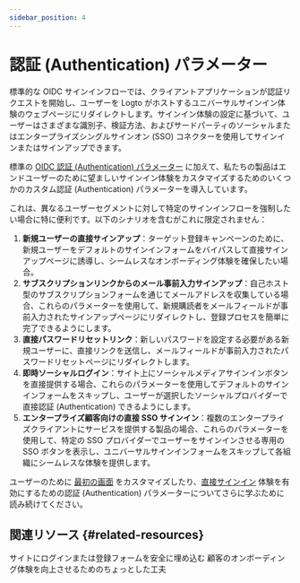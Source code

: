 ```yaml
---
sidebar_position: 4
---
```


# 認証 (Authentication) パラメーター

標準的な OIDC サインインフローでは、クライアントアプリケーションが認証リクエストを開始し、ユーザーを Logto がホストするユニバーサルサインイン体験のウェブページにリダイレクトします。サインイン体験の設定に基づいて、ユーザーはさまざまな識別子、検証方法、およびサードパーティのソーシャルまたはエンタープライズシングルサインオン (SSO) コネクターを使用してサインインまたはサインアップできます。

標準の [OIDC 認証 (Authentication) パラメーター](https://openid.net/specs/openid-connect-core-1_0.html#AuthRequest) に加えて、私たちの製品はエンドユーザーのために望ましいサインイン体験をカスタマイズするためのいくつかのカスタム認証 (Authentication) パラメーターを導入しています。

これは、異なるユーザーセグメントに対して特定のサインインフローを強制したい場合に特に便利です。以下のシナリオを含むがこれに限定されません：

1. **新規ユーザーの直接サインアップ**：ターゲット登録キャンペーンのために、新規ユーザーをデフォルトのサインインフォームをバイパスして直接サインアップページに誘導し、シームレスなオンボーディング体験を確保したい場合。
2. **サブスクリプションリンクからのメール事前入力サインアップ**：自己ホスト型のサブスクリプションフォームを通じてメールアドレスを収集している場合、これらのパラメーターを使用して、新規購読者をメールフィールドが事前入力されたサインアップページにリダイレクトし、登録プロセスを簡単に完了できるようにします。
3. **直接パスワードリセットリンク**：新しいパスワードを設定する必要がある新規ユーザーに、直接リンクを送信し、メールフィールドが事前入力されたパスワードリセットページにリダイレクトします。
4. **即時ソーシャルログイン**：サイト上にソーシャルメディアサインインボタンを直接提供する場合、これらのパラメーターを使用してデフォルトのサインインフォームをスキップし、ユーザーが選択したソーシャルプロバイダーで直接認証 (Authentication) できるようにします。
5. **エンタープライズ顧客向けの直接 SSO サインイン**：複数のエンタープライズクライアントにサービスを提供する製品の場合、これらのパラメーターを使用して、特定の SSO プロバイダーでユーザーをサインインさせる専用の SSO ボタンを表示し、ユニバーサルサインインフォームをスキップして各組織にシームレスな体験を提供します。

ユーザーのために [最初の画面](/end-user-flows/authentication-parameters/first-screen) をカスタマイズしたり、[直接サインイン](/end-user-flows/authentication-parameters/direct-sign-in) 体験を有効にするための認証 (Authentication) パラメーターについてさらに学ぶために読み続けてください。

## 関連リソース \{#related-resources}

<Url href="https://blog.logto.io/embed-login-or-registration-forms-securely-on-your-site">
  サイトにログインまたは登録フォームを安全に埋め込む
</Url>

<Url href="https://blog.logto.io/authentication-parameters">
  顧客のオンボーディング体験を向上させるためのちょっとした工夫
</Url>

